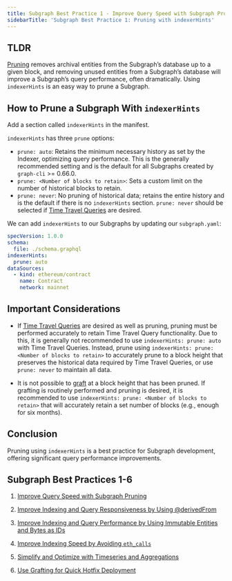 ```yaml
---
title: Subgraph Best Practice 1 - Improve Query Speed with Subgraph Pruning
sidebarTitle: 'Subgraph Best Practice 1: Pruning with indexerHints'
---
```


## TLDR

[Pruning](/developing/creating-a-subgraph/#prune) removes archival entities from the Subgraph’s database up to a given block, and removing unused entities from a Subgraph’s database will improve a Subgraph’s query performance, often dramatically. Using `indexerHints` is an easy way to prune a Subgraph.

## How to Prune a Subgraph With `indexerHints`

Add a section called `indexerHints` in the manifest.

`indexerHints` has three `prune` options:

- `prune: auto`: Retains the minimum necessary history as set by the Indexer, optimizing query performance. This is the generally recommended setting and is the default for all Subgraphs created by `graph-cli` >= 0.66.0.
- `prune: <Number of blocks to retain>`: Sets a custom limit on the number of historical blocks to retain.
- `prune: never`: No pruning of historical data; retains the entire history and is the default if there is no `indexerHints` section. `prune: never` should be selected if [Time Travel Queries](/subgraphs/querying/graphql-api/#time-travel-queries) are desired.

We can add `indexerHints` to our Subgraphs by updating our `subgraph.yaml`:

```yaml
specVersion: 1.0.0
schema:
  file: ./schema.graphql
indexerHints:
  prune: auto
dataSources:
  - kind: ethereum/contract
    name: Contract
    network: mainnet
```

## Important Considerations

- If [Time Travel Queries](/subgraphs/querying/graphql-api/#time-travel-queries) are desired as well as pruning, pruning must be performed accurately to retain Time Travel Query functionality. Due to this, it is generally not recommended to use `indexerHints: prune: auto` with Time Travel Queries. Instead, prune using `indexerHints: prune: <Number of blocks to retain>` to accurately prune to a block height that preserves the historical data required by Time Travel Queries, or use `prune: never` to maintain all data.

- It is not possible to [graft](/subgraphs/cookbook/grafting/) at a block height that has been pruned. If grafting is routinely performed and pruning is desired, it is recommended to use `indexerHints: prune: <Number of blocks to retain>` that will accurately retain a set number of blocks (e.g., enough for six months).

## Conclusion

Pruning using `indexerHints` is a best practice for Subgraph development, offering significant query performance improvements.

## Subgraph Best Practices 1-6

1.  [Improve Query Speed with Subgraph Pruning](/subgraphs/cookbook/pruning/)

2.  [Improve Indexing and Query Responsiveness by Using @derivedFrom](/subgraphs/cookbook/derivedfrom/)

3.  [Improve Indexing and Query Performance by Using Immutable Entities and Bytes as IDs](/subgraphs/cookbook/immutable-entities-bytes-as-ids/)

4.  [Improve Indexing Speed by Avoiding `eth_calls`](/subgraphs/cookbook/avoid-eth-calls/)

5.  [Simplify and Optimize with Timeseries and Aggregations](/subgraphs/cookbook/timeseries/)

6.  [Use Grafting for Quick Hotfix Deployment](/subgraphs/cookbook/grafting-hotfix/)
